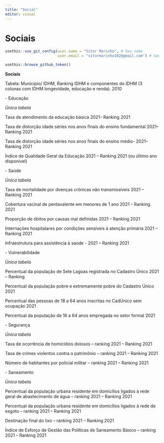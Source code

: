 ---
title: "Social"
editor: visual
---

# Sociais

```{r}
usethis::use_git_config(user.name = "Vitor Marinho", # Seu nome
                        user.email = "vitormarinho102@gmail.com") # Seu email

usethis::browse_github_token()
```

**Sociais**

Tabela: Município/ IDHM, Ranking IDHM e componentes do IDHM (3 colunas com IDHM longevidade, educação e renda). 2010

\- Educação

*Única tabela*

Taxa de atendimento da educação básica 2021-- Ranking 2021

Taxa de distorção idade séries nos anos finais do ensino fundamental 2021-- Ranking 2021

Taxa de distorção idade séries nos anos finais do ensino médio- 2021-- Ranking 2021

Índice de Qualidade Geral da Educação 2021 -- Ranking 2021 (ou último ano disponível)

\- Saúde

*Única tabela*

Taxa de mortalidade por doenças crônicas não transmissíveis 2021 -- Ranking 2021

Cobertura vacinal de pentavalente em menores de 1 ano 2021 -- Ranking 2021

Proporção de óbitos por causas mal definidas 2021 -- Ranking 2021

Internações hospitalares por condições sensíveis à atenção primária 2021 -- Ranking 2021

Infraestrutura para assistência à saúde - 2021 -- Ranking 2021

\- Vulnerabilidade

*Única tabela*

Percentual da população de Sete Lagoas registrada no Cadastro Único 2021 -- Ranking

Percentual da população pobre e extremamente pobre do Cadastro Único 2021

Percentual das pessoas de 18 a 64 anos inscritas no CadÚnico sem ocupação 2021

Percentual da população de 16 a 64 anos empregada no setor formal 2021

\- Segurança

*Única tabela*

Taxa de ocorrência de homicídios dolosos -- ranking 2021 -- Ranking 2021

Taxa de crimes violentos contra o patrimônio -- ranking 2021 -- Ranking 2021

Número de habitantes por policial militar -- ranking 2021 -- Ranking 2021

\- Saneamento

*Única tabela*

Percentual da população urbana residente em domicílios ligados à rede geral de abastecimento de água -- ranking 2021 -- Ranking 2021

Percentual da população urbana residente em domicílios ligados à rede de esgoto -- ranking 2021 -- Ranking 2021

Destinação final do lixo -- ranking 2021 -- Ranking 2021

Índice de Esforço de Gestão das Políticas de Saneamento Básico -- ranking 2021 -- Ranking 2021
